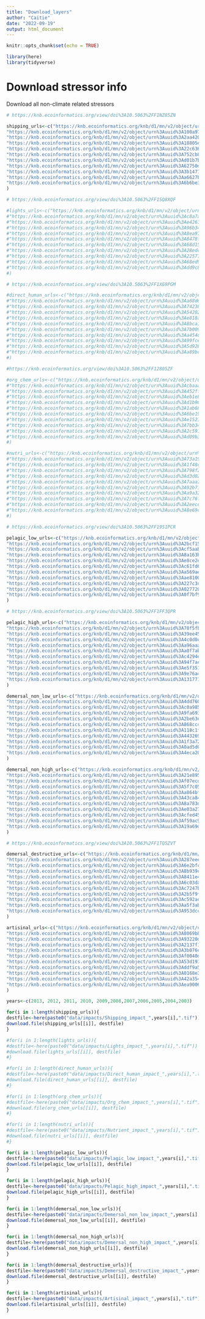 ```yaml
---
title: "Download_layers"
author: "Caitie"
date: "2022-09-19"
output: html_document
---
```


```r
knitr::opts_chunk$set(echo = TRUE)
```

```r
library(here)
library(tidyverse)
```


# Download stressor info

Download all non-climate related stressors
```r

# https://knb.ecoinformatics.org/view/doi%3A10.5063%2FF1NZ85ZN

shipping_urls<-c("https://knb.ecoinformatics.org/knb/d1/mn/v2/object/urn%3Auuid%3A224b33d5-ed5e-45ee-b29f-97990d398fbb", #2013
"https://knb.ecoinformatics.org/knb/d1/mn/v2/object/urn%3Auuid%3A100a97bf-fb78-4c87-9a39-b2ed4b2d82fe", #2012
"https://knb.ecoinformatics.org/knb/d1/mn/v2/object/urn%3Auuid%3A2aa4206c-5a2f-41f5-8678-e98dc59f75c1", #2011
"https://knb.ecoinformatics.org/knb/d1/mn/v2/object/urn%3Auuid%3A18805e71-0143-4575-bc7b-fcac9a58e051", #2010
"https://knb.ecoinformatics.org/knb/d1/mn/v2/object/urn%3Auuid%3A22c636de-50db-43cc-becd-215525a2daeb", #2009
"https://knb.ecoinformatics.org/knb/d1/mn/v2/object/urn%3Auuid%3A752cb883-bf92-4d24-9aec-c9b638c85672", #2008
"https://knb.ecoinformatics.org/knb/d1/mn/v2/object/urn%3Auuid%3Ad01b7b7f-5af3-4e1c-bfe3-3ee46b4c3611", #2007
"https://knb.ecoinformatics.org/knb/d1/mn/v2/object/urn%3Auuid%3A62750d96-df23-454e-9d71-7415ea7ac0c6", #2006
"https://knb.ecoinformatics.org/knb/d1/mn/v2/object/urn%3Auuid%3A3b1477e1-5d08-45ed-84a8-cd7368b8600c", #2005
"https://knb.ecoinformatics.org/knb/d1/mn/v2/object/urn%3Auuid%3Aa6627bc9-8c1e-4efa-bec6-47bca3f94082", #2004
"https://knb.ecoinformatics.org/knb/d1/mn/v2/object/urn%3Auuid%3A6b6be34a-dc90-41b7-88da-b60b84424d1c" #2003)
)
```

```r
# https://knb.ecoinformatics.org/view/doi%3A10.5063%2FF1SQ8XQF

#lights_urls<-c("https://knb.ecoinformatics.org/knb/d1/mn/v2/object/urn%3Auuid%3A4f7d8159-cf0e-4844-8620-feb4a34d2c4f", #2013
#"https://knb.ecoinformatics.org/knb/d1/mn/v2/object/urn%3Auuid%3Ac8a7a0ea-4ceb-4c58-bbb7-8a4b4a039b57", #2012
#"https://knb.ecoinformatics.org/knb/d1/mn/v2/object/urn%3Auuid%3Ae42610e1-c7c1-4d94-8186-e2cc3968d42c", #2011
#"https://knb.ecoinformatics.org/knb/d1/mn/v2/object/urn%3Auuid%3A96b34429-a0e3-4ffd-9023-4f591ca7d0d1", #2010
#"https://knb.ecoinformatics.org/knb/d1/mn/v2/object/urn%3Auuid%3A8ea974e3-f564-4ec5-970f-cefc6f79408f", #2009
#"https://knb.ecoinformatics.org/knb/d1/mn/v2/object/urn%3Auuid%3A8478ffe9-831e-437c-9c9f-2311f7e78027", #2008
#"https://knb.ecoinformatics.org/knb/d1/mn/v2/object/urn%3Auuid%3A68d15c54-96e8-4525-9a3c-d14d5fea1067", #2007
#"https://knb.ecoinformatics.org/knb/d1/mn/v2/object/urn%3Auuid%3A28edca92-b74c-462c-8bff-85b9b6fab180", #2006
#"https://knb.ecoinformatics.org/knb/d1/mn/v2/object/urn%3Auuid%3A225774c9-6109-43c9-9195-bfaeeab65b57", #2005
#"https://knb.ecoinformatics.org/knb/d1/mn/v2/object/urn%3Auuid%3A68ed9bef-1dac-44e8-bea5-c64c53f926bc", #2004
#"https://knb.ecoinformatics.org/knb/d1/mn/v2/object/urn%3Auuid%3Add9c8abb-92cf-4d10-933a-010dfa6676b0" #2003
#)
```

```r
# https://knb.ecoinformatics.org/view/doi%3A10.5063%2FF1XG9PGM

#direct_human_urls<-c("https://knb.ecoinformatics.org/knb/d1/mn/v2/object/urn%3Auuid%3Aaee62fd9-5c58-4c74-998a-40e85f3fcecc#", #2013
#"https://knb.ecoinformatics.org/knb/d1/mn/v2/object/urn%3Auuid%3Aa68d6776-9080-4dd8-a906-8ee65b89f5a4", #2012
#"https://knb.ecoinformatics.org/knb/d1/mn/v2/object/urn%3Auuid%3A74236828-47f8-4f52-ad08-be21deb1564f", #2011
#"https://knb.ecoinformatics.org/knb/d1/mn/v2/object/urn%3Auuid%3A54202a28-cc6b-44c1-9d50-74643117bade", #2010
#"https://knb.ecoinformatics.org/knb/d1/mn/v2/object/urn%3Auuid%3Ae818ab2b-e1b7-4d1b-aeb3-63dde79271f0", #2009
#"https://knb.ecoinformatics.org/knb/d1/mn/v2/object/urn%3Auuid%3A8bca1389-2298-4ed5-a084-8947d268cab7", #2008
#"https://knb.ecoinformatics.org/knb/d1/mn/v2/object/urn%3Auuid%3A7b00965c-586d-4d04-9832-b38b45bcf218", #2007
#"https://knb.ecoinformatics.org/knb/d1/mn/v2/object/urn%3Auuid%3Aa454d4fa-679f-46de-9e22-8f3d65c79f6a", #2006
#"https://knb.ecoinformatics.org/knb/d1/mn/v2/object/urn%3Auuid%3A99fceeef-ac8a-4ec7-89a1-c86cb84d0b04", #2005
#"https://knb.ecoinformatics.org/knb/d1/mn/v2/object/urn%3Auuid%3A5d928e50-fc01-4de0-9443-40751d4bc4ad", #2004
#"https://knb.ecoinformatics.org/knb/d1/mn/v2/object/urn%3Auuid%3Aa89bc7e8-a64b-4e52-a734-0759489cb410" #2003
#)
```

```r

#https://knb.ecoinformatics.org/view/doi%3A10.5063%2FF12805ZF

#org_chem_urls<-c("https://knb.ecoinformatics.org/knb/d1/mn/v2/object/urn%3Auuid%3Ad64e3424-6dd7-441b-8f18-f28ffa16fb61", ##2013
#"https://knb.ecoinformatics.org/knb/d1/mn/v2/object/urn%3Auuid%3Acbaaa932-c60d-4659-9389-cac8eab57e9a", #2012
#"https://knb.ecoinformatics.org/knb/d1/mn/v2/object/urn%3Auuid%3A452ff3c6-b1e3-4735-8ca5-9623e03fbbaa", #2011
#"https://knb.ecoinformatics.org/knb/d1/mn/v2/object/urn%3Auuid%3Aeb1e8364-7b9f-405d-901b-12a3a8f867af", #2010
#"https://knb.ecoinformatics.org/knb/d1/mn/v2/object/urn%3Auuid%3Ad1b96520-9376-46d9-a665-42f97e4a2dac", #2009
#"https://knb.ecoinformatics.org/knb/d1/mn/v2/object/urn%3Auuid%3A1ab68fab-f9ce-4ae1-bf5b-a1219f97bc56", #2008
#"https://knb.ecoinformatics.org/knb/d1/mn/v2/object/urn%3Auuid%3A6be19b92-acd2-499f-ae31-60a54354b07e", #2007
#"https://knb.ecoinformatics.org/knb/d1/mn/v2/object/urn%3Auuid%3Ae1521731-46ad-4bf7-a801-aedf90e7a29b", #2006
#"https://knb.ecoinformatics.org/knb/d1/mn/v2/object/urn%3Auuid%3A7bb3477f-3186-4d8d-ada6-388a73244cb6", #2005
#"https://knb.ecoinformatics.org/knb/d1/mn/v2/object/urn%3Auuid%3A2c591cee-4358-4c54-9d82-1096653dd092", #2004
#"https://knb.ecoinformatics.org/knb/d1/mn/v2/object/urn%3Auuid%3Ad09b3772-53ea-49a6-b8b9-a3e52605449a" #2003
#)
```


```r

#nutri_urls<-c("https://knb.ecoinformatics.org/knb/d1/mn/v2/object/urn%3Auuid%3A83b433ac-a0db-4b13-af47-922fb0987cc8", #2013
#"https://knb.ecoinformatics.org/knb/d1/mn/v2/object/urn%3Auuid%3A73a19c1a-7f0f-41c0-bea9-dd344328f6a8", #2012
#"https://knb.ecoinformatics.org/knb/d1/mn/v2/object/urn%3Auuid%3A1f48c424-d56f-4932-883a-be2f33dfd0df", #2011
#"https://knb.ecoinformatics.org/knb/d1/mn/v2/object/urn%3Auuid%3A798f2e5a-851b-41a6-91e7-2c86c929b2ab", #2010
#"https://knb.ecoinformatics.org/knb/d1/mn/v2/object/urn%3Auuid%3Ad3d027fa-7d4b-470b-afe1-45c993dfacdb", #2009
#"https://knb.ecoinformatics.org/knb/d1/mn/v2/object/urn%3Auuid%3A7aaa7044-735d-4bb9-9071-4a7db9a5ed8e", #2008
#"https://knb.ecoinformatics.org/knb/d1/mn/v2/object/urn%3Auuid%3A92b71dee-561b-4ab1-8e40-41f34f532a21", #2007
#"https://knb.ecoinformatics.org/knb/d1/mn/v2/object/urn%3Auuid%3Aa9a320cc-b1a7-4057-a0a6-93bff1e5de88", #2006
#"https://knb.ecoinformatics.org/knb/d1/mn/v2/object/urn%3Auuid%3A7c76fc19-73b1-463a-a1c6-c9c071ddbf64", #2005
#"https://knb.ecoinformatics.org/knb/d1/mn/v2/object/urn%3Auuid%3A2eece6c3-abc6-4864-abbe-8c6bf7a34ed1", #2004
#"https://knb.ecoinformatics.org/knb/d1/mn/v2/object/urn%3Auuid%3A8e69cd2a-c105-40d2-9ec1-02fea8665263" #2003
#)

```

```r

# https://knb.ecoinformatics.org/view/doi%3A10.5063%2FF19S1PCR

pelagic_low_urls<-c("https://knb.ecoinformatics.org/knb/d1/mn/v2/object/urn%3Auuid%3A0da45aa2-c93c-4dfb-8f61-067ab8cd895f", #2013
"https://knb.ecoinformatics.org/knb/d1/mn/v2/object/urn%3Auuid%3A2bcf1520-1080-4c56-b5af-b952a68f95ec", #2012
"https://knb.ecoinformatics.org/knb/d1/mn/v2/object/urn%3Auuid%3Acf5aab87-ca99-46c1-9fc7-fe9b97918396", #2011
"https://knb.ecoinformatics.org/knb/d1/mn/v2/object/urn%3Auuid%3A8a163b4d-5915-4696-95ad-48127c4b3a87", #2010
"https://knb.ecoinformatics.org/knb/d1/mn/v2/object/urn%3Auuid%3Ae8ce2e1f-7151-439e-8161-335acf7f33fe", #2009
"https://knb.ecoinformatics.org/knb/d1/mn/v2/object/urn%3Auuid%3Ac61fd682-522d-454a-b5ff-dfab71c9a51b", #2008
"https://knb.ecoinformatics.org/knb/d1/mn/v2/object/urn%3Auuid%3Aa569aea8-a86a-4df8-a092-9393847e7191", #2007
"https://knb.ecoinformatics.org/knb/d1/mn/v2/object/urn%3Auuid%3Aae810036-053f-4421-bed5-b325a4c27488", #2006
"https://knb.ecoinformatics.org/knb/d1/mn/v2/object/urn%3Auuid%3A227c3cd2-37a1-443c-ae81-90b803576034", #2005
"https://knb.ecoinformatics.org/knb/d1/mn/v2/object/urn%3Auuid%3A0277207b-8888-4e51-a12d-992135c5f177", #2004
"https://knb.ecoinformatics.org/knb/d1/mn/v2/object/urn%3Auuid%3A0f7bf992-e63b-4221-8def-819b54b1fb66" #2003
)

```

```r

# https://knb.ecoinformatics.org/view/doi%3A10.5063%2FF1FF3QPR

pelagic_high_urls<-c("https://knb.ecoinformatics.org/knb/d1/mn/v2/object/urn%3Auuid%3A7c05d4ca-d3e0-45e2-b379-445915e158a1", #2013
"https://knb.ecoinformatics.org/knb/d1/mn/v2/object/urn%3Auuid%3A78f5fb0e-7304-42e6-8c72-f4edc712af47", #2012
"https://knb.ecoinformatics.org/knb/d1/mn/v2/object/urn%3Auuid%3A39ee4515-3c72-4a14-abbc-2e9b2e34148d", #2011
"https://knb.ecoinformatics.org/knb/d1/mn/v2/object/urn%3Auuid%3A4c0d0cd2-f79c-418a-a0d8-0236f69bc122", #2010
"https://knb.ecoinformatics.org/knb/d1/mn/v2/object/urn%3Auuid%3Aa96aaa4e-42b8-4de1-8083-95563602c9c6", #2009
"https://knb.ecoinformatics.org/knb/d1/mn/v2/object/urn%3Auuid%3Aa0f7ab79-36d9-4be3-afce-3220ecb50fb4", #2008
"https://knb.ecoinformatics.org/knb/d1/mn/v2/object/urn%3Auuid%3Ac4294e50-0507-43cb-b736-4e25aa24f80e", #2007
"https://knb.ecoinformatics.org/knb/d1/mn/v2/object/urn%3Auuid%3A94f7ace3-c50d-49f6-8530-0cf0450c1d55", #2006
"https://knb.ecoinformatics.org/knb/d1/mn/v2/object/urn%3Auuid%3Ae5f35114-91ef-4943-9a6a-353a16811424", #2005
"https://knb.ecoinformatics.org/knb/d1/mn/v2/object/urn%3Auuid%3A9e76a49d-423a-48ee-96e1-7ea99dea0993", #2004
"https://knb.ecoinformatics.org/knb/d1/mn/v2/object/urn%3Auuid%3A131771bb-ae40-4bc9-bdff-75427f1e6067" #2003
)

```

```r
demersal_non_low_urls<-c("https://knb.ecoinformatics.org/knb/d1/mn/v2/object/urn%3Auuid%3Aafb2a135-fce4-48c4-a493-e55074f7f386", #2013
"https://knb.ecoinformatics.org/knb/d1/mn/v2/object/urn%3Auuid%3A4dd760a0-287d-4eb9-b815-9fcb5c31745e", #2012
"https://knb.ecoinformatics.org/knb/d1/mn/v2/object/urn%3Auuid%3Ac0a9856c-04ca-48cd-ae62-2059a80d592d", #2011
"https://knb.ecoinformatics.org/knb/d1/mn/v2/object/urn%3Auuid%3A9fa6934f-0853-4895-af15-b2e236c8b406", #2010
"https://knb.ecoinformatics.org/knb/d1/mn/v2/object/urn%3Auuid%3A2be63e70-4d07-4e12-bf9b-bec4c535ff89", #2009
"https://knb.ecoinformatics.org/knb/d1/mn/v2/object/urn%3Auuid%3A868cc4ca-ea8b-4ad5-99df-86ed53a81491", #2008
"https://knb.ecoinformatics.org/knb/d1/mn/v2/object/urn%3Auuid%3A118c1f03-3263-4a57-be29-20ec8958f920", #2007
"https://knb.ecoinformatics.org/knb/d1/mn/v2/object/urn%3Auuid%3A443269fa-8d88-4409-a4b7-b28d1442bc75", #2006
"https://knb.ecoinformatics.org/knb/d1/mn/v2/object/urn%3Auuid%3A1f3a7213-356d-4edb-b709-ed1203f19558", #2005
"https://knb.ecoinformatics.org/knb/d1/mn/v2/object/urn%3Auuid%3A0ad5d0aa-d7b5-4a52-8a7c-3b2e35d0767a", #2004
"https://knb.ecoinformatics.org/knb/d1/mn/v2/object/urn%3Auuid%3A4eca2079-56e7-4483-b830-7ef24c93f058" #2003
)
```

```r
demersal_non_high_urls<-c("https://knb.ecoinformatics.org/knb/d1/mn/v2/object/urn%3Auuid%3A71d611b5-714b-4fae-9a76-6577c1bb98f7", #2013
"https://knb.ecoinformatics.org/knb/d1/mn/v2/object/urn%3Auuid%3A21e8955e-c023-47bc-a498-546df6d77898", #2012
"https://knb.ecoinformatics.org/knb/d1/mn/v2/object/urn%3Auuid%3Af07ecdb2-a6ea-4f2c-86d4-e5c70edb23ef", #2011
"https://knb.ecoinformatics.org/knb/d1/mn/v2/object/urn%3Auuid%3A5f7c053b-ab02-4907-b28c-99feb0852653", #2010
"https://knb.ecoinformatics.org/knb/d1/mn/v2/object/urn%3Auuid%3Aa864bf81-4c3a-4168-87ff-29c178575a62", #2009
"https://knb.ecoinformatics.org/knb/d1/mn/v2/object/urn%3Auuid%3A43ca841b-7c57-49f7-bcab-4b48df304b6b", #2008
"https://knb.ecoinformatics.org/knb/d1/mn/v2/object/urn%3Auuid%3A8a783de8-2da2-4b95-ae69-acb35fd8e68e", #2007
"https://knb.ecoinformatics.org/knb/d1/mn/v2/object/urn%3Auuid%3Ae03a2712-2947-471f-8196-2d1fb88249c4", #2006
"https://knb.ecoinformatics.org/knb/d1/mn/v2/object/urn%3Auuid%3Acfed4562-bdd9-4661-a541-e0e844ca5ff9", #2005
"https://knb.ecoinformatics.org/knb/d1/mn/v2/object/urn%3Auuid%3Af59ac9a2-1cf3-43a6-893f-4c2c2f4b3d6d", #2004
"https://knb.ecoinformatics.org/knb/d1/mn/v2/object/urn%3Auuid%3A19a69d75-613d-4a35-b9c1-7709e86e7a94" #2003
)
```

```r

# https://knb.ecoinformatics.org/view/doi%3A10.5063%2FF1TQ5ZVT

demersal_destructive_urls<-c("https://knb.ecoinformatics.org/knb/d1/mn/v2/object/urn%3Auuid%3A82e5dc79-0c49-4857-9154-e32b4f4b4b7d", #2013
"https://knb.ecoinformatics.org/knb/d1/mn/v2/object/urn%3Auuid%3A287eee93-511b-4914-963d-e9fe9f3afbe7", #2012
"https://knb.ecoinformatics.org/knb/d1/mn/v2/object/urn%3Auuid%3A6e2bfcff-593f-4e8b-af49-fd6b5048e9b5", #2011
"https://knb.ecoinformatics.org/knb/d1/mn/v2/object/urn%3Auuid%3A8b939cd4-1729-4bcd-b5d8-7075293ad60f", #2010
"https://knb.ecoinformatics.org/knb/d1/mn/v2/object/urn%3Auuid%3A8411e4cd-64f3-429c-961c-0b76715858ac", #2009
"https://knb.ecoinformatics.org/knb/d1/mn/v2/object/urn%3Auuid%3A6c03da03-9826-4586-84d0-df558a85be9c", #2008
"https://knb.ecoinformatics.org/knb/d1/mn/v2/object/urn%3Auuid%3Ac7247bde-0bf4-4bd6-934f-aa947f73432a", #2007
"https://knb.ecoinformatics.org/knb/d1/mn/v2/object/urn%3Auuid%3A2b5f9fd9-3007-417c-beea-d6d71da8bda0", #2006
"https://knb.ecoinformatics.org/knb/d1/mn/v2/object/urn%3Auuid%3Ac592acc4-448d-4aed-896b-3d326246535e", #2005
"https://knb.ecoinformatics.org/knb/d1/mn/v2/object/urn%3Auuid%3Aa5f3ab14-a9ea-4114-82a0-aea125869e91", #2004
"https://knb.ecoinformatics.org/knb/d1/mn/v2/object/urn%3Auuid%3A953dcc8a-408b-4ca3-b3c7-5e9f9e0c3784" #2003
)
```

```r
artisinal_urls<-c("https://knb.ecoinformatics.org/knb/d1/mn/v2/object/urn%3Auuid%3A044773b5-7738-4036-92ac-4bba788592d7", #2013
"https://knb.ecoinformatics.org/knb/d1/mn/v2/object/urn%3Auuid%3A8069b897-46af-4926-a267-fec12b57be5a", #2012
"https://knb.ecoinformatics.org/knb/d1/mn/v2/object/urn%3Auuid%3A93220dc4-25a1-4be3-8ecd-98d494785d2c", #2011
"https://knb.ecoinformatics.org/knb/d1/mn/v2/object/urn%3Auuid%3A2137f17b-9d35-4fa1-80dd-44f412416ca6", #2010
"https://knb.ecoinformatics.org/knb/d1/mn/v2/object/urn%3Auuid%3A3b076c02-b562-47b0-b07c-02d6ee6f2503", #2009
"https://knb.ecoinformatics.org/knb/d1/mn/v2/object/urn%3Auuid%3Af0040dde-3bf5-4144-b91d-ad07b78b2527", #2008
"https://knb.ecoinformatics.org/knb/d1/mn/v2/object/urn%3Auuid%3A53d19159-9d32-4050-ac9e-b722ff03ceea", #2007
"https://knb.ecoinformatics.org/knb/d1/mn/v2/object/urn%3Auuid%3Addf9a590-2a7d-44a9-86dd-c5c693e35962", #2006
"https://knb.ecoinformatics.org/knb/d1/mn/v2/object/urn%3Auuid%3A0168e37f-5895-4b84-9043-ac9c10054e98", #2005
"https://knb.ecoinformatics.org/knb/d1/mn/v2/object/urn%3Auuid%3A42a354b8-4bc5-4ca7-9b74-2d472a609af2", #2004
"https://knb.ecoinformatics.org/knb/d1/mn/v2/object/urn%3Auuid%3Aea900679-7bcc-4b61-a415-2c36abfad772" #2003
)
```

```r
years<-c(2013, 2012, 2011, 2010, 2009,2008,2007,2006,2005,2004,2003)
```

```r

for(i in 1:length(shipping_urls)){
destfile<-here(paste0("data/impacts/Shipping_impact_",years[i],".tif"))
download.file(shipping_urls[[i]], destfile)
}

```

```r
#for(i in 1:length(lights_urls)){
#destfile<-here(paste0("data/impacts/Lights_impact_",years[i],".tif"))
#download.file(lights_urls[[i]], destfile)
#}
```

```r
#for(i in 1:length(direct_human_urls)){
#destfile<-here(paste0("data/impacts/Direct_human_impact_",years[i],".tif"))
#download.file(direct_human_urls[[i]], destfile)
#}
```

```r
#for(i in 1:length(org_chem_urls)){
#destfile<-here(paste0("data/impacts/Org_chem_impact_",years[i],".tif"))
#download.file(org_chem_urls[[i]], destfile)
#}
```


```r
#for(i in 1:length(nutri_urls)){
#destfile<-here(paste0("data/impacts/Nutrient_impact_",years[i],".tif"))
#download.file(nutri_urls[[i]], destfile)
#}
```

```r
for(i in 1:length(pelagic_low_urls)){
destfile<-here(paste0("data/impacts/Pelagic_low_impact_",years[i],".tif"))
download.file(pelagic_low_urls[[i]], destfile)
}
```

```r
for(i in 1:length(pelagic_high_urls)){
destfile<-here(paste0("data/impacts/Pelagic_high_impact_",years[i],".tif"))
download.file(pelagic_high_urls[[i]], destfile)
}
```

```r
for(i in 1:length(demersal_non_low_urls)){
destfile<-here(paste0("data/impacts/Demersal_non_low_impact_",years[i],".tif"))
download.file(demersal_non_low_urls[[i]], destfile)
}
```

```r
for(i in 1:length(demersal_non_high_urls)){
destfile<-here(paste0("data/impacts/Demersal_non_high_impact_",years[i],".tif"))
download.file(demersal_non_high_urls[[i]], destfile)
}
```

```r
for(i in 1:length(demersal_destructive_urls)){
destfile<-here(paste0("data/impacts/Demersal_destructive_impact_",years[i],".tif"))
download.file(demersal_destructive_urls[[i]], destfile)
}
```

```r
for(i in 1:length(artisinal_urls)){
destfile<-here(paste0("data/impacts/Artisinal_impact_",years[i],".tif"))
download.file(artisinal_urls[[i]], destfile)
}
```

